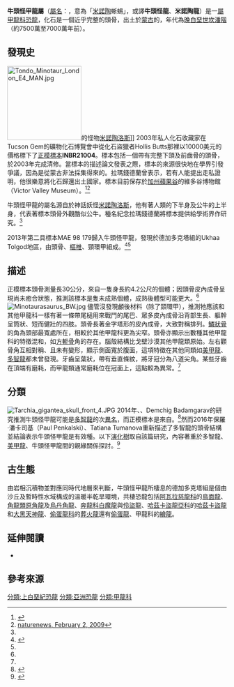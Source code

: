 {{Automatic Taxobox
| taxon = Minotaurasaurus
| fossil_range = [[晚白堊世|晚白堊世]][[坎潘階|坎潘階]]<br>{{fossilrange|75|70}}
| image = Minotaurasaurus skull cast.jpg
| image_caption = 頭骨
| authority = C. A. Miles & C. J. Miles, 2009
| type_species = '''拉氏牛頭怪甲龍<br>''Minotaurasaurus ramachandrani'''''
| type_species_authority = C. A. Miles & C. J. Miles, 2009
}}

'''牛頭怪甲龍屬'''（[[屬名|屬名]]：{{lang|la|''Minotaurasaurus''}}，意為「[[米諾陶洛斯|米諾陶]]蜥蜴」，或譯'''牛頭怪龍'''、'''米諾陶龍'''）是一[[屬|屬]][[甲龍科|甲龍科]][[恐龍|恐龍]]，化石是一個近乎完整的頭骨，出土於[[蒙古|蒙古]]的{{link-en|德加多克塔組|Djadochta Formation}}，年代為[[晚白堊世|晚白堊世]][[坎潘階|坎潘階]]（約7500萬至7000萬年前）。

==發現史==
[[File:Tondo_Minotaur_London_E4_MAN.jpg|170px]]的怪物[[米諾陶洛斯|米諾陶洛斯]]]]
2003年私人化石收藏家{{link-en|拉瑪錢德蘭|V. S. Ramachandran}}在Tucson Gem的礦物化石博覽會中從化石盜獵者Hollis Butts那裡以10000美元的價格標下了[[正模標本|正模標本]]'''INBR21004'''。標本包括一個帶有完整下頜及前齒骨的頭骨，於2003年完成清修。當標本的描述論文發表之際，標本的來源很快地在學界引發爭議，因為是從蒙古非法採集得來的。拉瑪錢德蘭曾表示，若有人能提出走私證明，他很樂意將化石歸還出土國家。標本目前保存於[[加州|加州]][[蘋果谷_(加利福尼亞州)|蘋果谷]]的維多谷博物館（Victor Valley Museum）。<ref name="MM09">{{cite journal |last1=Miles |first1=Clifford A. |last2=Miles |first2=Clark J. |year=2009 |title=Skull of ''Minotaurasaurus ramachandrani'', a new Cretaceous ankylosaur from the Gobi Desert |url=http://www.dinosaures-web.com/sites/default/files/publications/65.pdf%7D%7D |journal=Current Science |volume=96 |issue=1 |pages=65–70}}</ref><ref name="naturenews2009">[http://www.nature.com/news/2009/090202/full/news.2009.60.html?s=news_rss naturenews, February 2, 2009]</ref>

牛頭怪甲龍的屬名源自於神話妖怪[[米諾陶洛斯|米諾陶洛斯]]，他有著人類的下半身及公牛的上半身，代表著標本頭骨外觀酷似公牛。種名紀念拉瑪錢德蘭將標本提供給學術界作研究。<ref name=MM09/>

2013年第二具標本MAE 98 179歸入牛頭怪甲龍，發現於德加多克塔組的Ukhaa Tolgod地區，由頭骨、[[樞椎|樞椎]]、頸環甲組成。<ref>{{Cite journal|last=Alicea|first=Justy|last2=Loewen|first2=Mark|date=2013|title=New ''Minotaurasaurus'' material from the Djodokta Formation establishes new taxonomic and stratigraphic criteria for the taxon|url=https://vertpaleo.org/wp-content/uploads/2021/03/SVP-2013-merged-book-10-15-2013.pdf|journal=Journal of Vertebrate Paleontology|volume=33|pages=76}}</ref><ref name=Tarchia/>

==描述==
正模標本頭骨測量長30公分，來自一隻身長約4.2公尺的個體；因頭骨皮內成骨呈現尚未癒合狀態，推測該標本是隻未成熟個體，成熟後體型可能更大。<ref name=MM09/>
[[File:Minotaurasaurus_BW.jpg|thumb]]
儘管沒發現顱後材料（除了頸環甲），推測牠應該和其他甲龍科一樣有著一條帶尾槌用來戰鬥的尾巴、眾多皮內成骨沿背部生長、軀幹呈筒狀、短而健壯的四肢。頭骨長著金字塔形的皮內成骨，大致對稱排列。[[鱗狀骨|鱗狀骨]]的角為頭部最寬處所在，相較於其他甲龍科更為尖窄。頭骨亦顯示出數種其他甲龍科的特徵混和，如[[方軛骨|方軛骨]]角的存在。腦殼結構比戈壁沙漠其他甲龍類原始。左右顴骨角互相對稱、且未有變形，顯示側面寬於腹面，這項特徵在其他同類如[[美甲龍|美甲龍]]、[[多智龍|多智龍]]都未曾發現。牙齒呈葉狀，帶有垂直條紋，將牙冠分為八道尖角。某些牙齒在頂端有磨耗，而甲龍類通常磨耗位在冠面上，這點較為異常。<ref name=MM09/>

==分類==
[[File:Tarchia_gigantea_skull_front_4.JPG|thumb]]
2014年{{link-en|維多莉亞·阿布兒|Victoria Arbour}}、{{link-en|菲力·柯里|Philip Currie}}、Demchig Badamgarav的研究推測牛頭怪甲龍可能是[[多智龍|多智龍]]的次[[異名|異名]]，而正模標本是來自{{link-en|西戈約特組|Barun Goyot Formation}}。<ref name=A14>{{cite journal |last=Arbour |first=Victoria M. |author2=Currie, Philip J. |author3=Badamgarav, Demchig |year=2014 |title=The ankylosaurid dinosaurs of the Upper Cretaceous Baruungoyot and Nemegt formations of Mongolia  |journal=Zoological Journal of the Linnean Society|volume=172 |issue=3 |pages=631–652 |doi=10.1111/zoj.12185}}</ref>然而2016年保羅·潘卡司基（Paul Penkalski）、Tatiana Tumanova重新描述了多智龍的頭骨結構並結論表示牛頭怪甲龍是有效種。以下[[演化樹|演化樹]]取自該篇研究，內容著重於多智龍、[[美甲龍|美甲龍]]、牛頭怪甲龍間的親緣關係探討。<ref name=Tarchia>{{cite journal|last1=Penkalski|first1=P.|last2=Tumanova|first2=T.|date=2017|title=The cranial morphology and taxonomic status of Tarchia (Dinosauria: Ankylosauridae) from the Upper Cretaceous of Mongolia|journal=Cretaceous Research|volume=70|pages= 117–12|doi=10.1016/j.cretres.2016.10.004}}</ref>
{{clade | style=font-size:85%; line-height:85%
      |1={{clade
           |1='''牛頭怪甲龍 ''Minotaurasaurus'''''
           |2={{clade
                |1=[[蝟甲龍|蝟甲龍]] ''Zaraapelta''
                |2={{clade
                     |1=[[美甲龍|美甲龍]] ''Saichania''
                     |2={{clade
                          |1=[[多智龍屬|基氏多智龍]] ''T. kielanae''
                          |2=[[多智龍屬|泰氏多智龍]] ''T. teresae''}}}}}}
           |3=[[繪龍|繪龍]] ''Pinacosaurus''}}}}

==古生態==
由岩相沉積物並對應同時代地層來判斷，牛頭怪甲龍所棲息的德加多克塔組是個由沙丘及暫時性水域構成的溫暖半乾旱環境，共棲恐龍包括[[阿瓦拉慈龍科|阿瓦拉慈龍科]]的[[鳥面龍_(蒙古)|鳥面龍]]、[[角龍類|角龍類]][[原角龍|原角龍]]及[[烏丹角龍|烏丹角龍]]、[[奔龍科|奔龍科]][[白魔龍|白魔龍]]與[[伶盜龍|伶盜龍]]、[[哈茲卡盜龍亞科|哈茲卡盜龍亞科]]的[[哈茲卡盜龍|哈茲卡盜龍]]和[[大黑天神龍|大黑天神龍]]、[[偷蛋龍科|偷蛋龍科]]的[[葬火龍|葬火龍]]還有[[偷蛋龍|偷蛋龍]]、甲龍科的[[繪龍|繪龍]]。

==延伸閱讀==
*{{link-en|甲龍類研究史|Timeline of ankylosaur research}}

==參考來源==
{{reflist}}
{{裝甲類|A.|state=expanded}}
{{Taxonbar|from=Q134146}}
{{Portalbar|生物學|恐龍}}
[[分類:上白堊紀恐龍|分類:上白堊紀恐龍]]
[[分類:亞洲恐龍|分類:亞洲恐龍]]
[[分類:甲龍科|分類:甲龍科]]